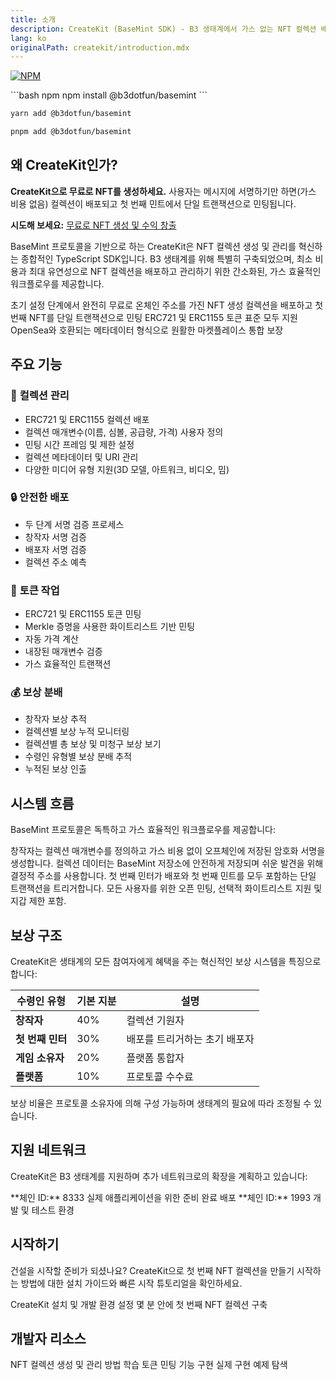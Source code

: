 ```yaml
---
title: 소개
description: CreateKit (BaseMint SDK) - B3 생태계에서 가스 없는 NFT 컬렉션 배포 및 관리를 위한 TypeScript SDK
lang: ko
originalPath: createkit/introduction.mdx
---
```

[![NPM](https://nodei.co/npm/@b3dotfun/basemint.svg)](https://www.npmjs.com/package/@b3dotfun/basemint)

<CodeGroup>
```bash npm
npm install @b3dotfun/basemint
```

```bash yarn
yarn add @b3dotfun/basemint
```

```bash pnpm
pnpm add @b3dotfun/basemint
```
</CodeGroup>

## 왜 CreateKit인가?
**CreateKit으로 무료로 NFT를 생성하세요.** 사용자는 메시지에 서명하기만 하면(가스 비용 없음) 컬렉션이 배포되고 첫 번째 민트에서 단일 트랜잭션으로 민팅됩니다.

<Note>**시도해 보세요:** [무료로 NFT 생성 및 수익 창출](https://explorer.b3.fun/apps/nfts/create)</Note>

BaseMint 프로토콜을 기반으로 하는 CreateKit은 NFT 컬렉션 생성 및 관리를 혁신하는 종합적인 TypeScript SDK입니다. B3 생태계를 위해 특별히 구축되었으며, 최소 비용과 최대 유연성으로 NFT 컬렉션을 배포하고 관리하기 위한 간소화된, 가스 효율적인 워크플로우를 제공합니다.

<CardGroup cols={2}>
  <Card title="제로 가스 생성" icon="circle-dollar">
    초기 설정 단계에서 완전히 무료로 온체인 주소를 가진 NFT 생성
  </Card>
  <Card title="단일 트랜잭션 배포" icon="bolt">
    컬렉션을 배포하고 첫 번째 NFT를 단일 트랜잭션으로 민팅
  </Card>
  <Card title="다중 표준 지원" icon="layer-group">
    ERC721 및 ERC1155 토큰 표준 모두 지원
  </Card>
  <Card title="마켓플레이스 준비 완료" icon="store">
    OpenSea와 호환되는 메타데이터 형식으로 원활한 마켓플레이스 통합 보장
  </Card>
</CardGroup>

## 주요 기능

### 🎨 **컬렉션 관리**
- ERC721 및 ERC1155 컬렉션 배포
- 컬렉션 매개변수(이름, 심볼, 공급량, 가격) 사용자 정의
- 민팅 시간 프레임 및 제한 설정
- 컬렉션 메타데이터 및 URI 관리
- 다양한 미디어 유형 지원(3D 모델, 아트워크, 비디오, 밈)

### 🔒 **안전한 배포**
- 두 단계 서명 검증 프로세스
- 창작자 서명 검증
- 배포자 서명 검증
- 컬렉션 주소 예측

### 🎯 **토큰 작업**
- ERC721 및 ERC1155 토큰 민팅
- Merkle 증명을 사용한 화이트리스트 기반 민팅
- 자동 가격 계산
- 내장된 매개변수 검증
- 가스 효율적인 트랜잭션

### 💰 **보상 분배**
- 창작자 보상 추적
- 컬렉션별 보상 누적 모니터링
- 컬렉션별 총 보상 및 미청구 보상 보기
- 수령인 유형별 보상 분배 추적
- 누적된 보상 인출

## 시스템 흐름

BaseMint 프로토콜은 독특하고 가스 효율적인 워크플로우를 제공합니다:

<Steps>
  <Step title="컬렉션 생성 및 서명 생성">
    창작자는 컬렉션 매개변수를 정의하고 가스 비용 없이 오프체인에 저장된 암호화 서명을 생성합니다.
  </Step>
  <Step title="오프체인 저장소 및 발견">
    컬렉션 데이터는 BaseMint 저장소에 안전하게 저장되며 쉬운 발견을 위해 결정적 주소를 사용합니다.
  </Step>
  <Step title="배포 및 첫 번째 민트">
    첫 번째 민터가 배포와 첫 번째 민트를 모두 포함하는 단일 트랜잭션을 트리거합니다.
  </Step>
  <Step title="정규 민팅 단계">
    모든 사용자를 위한 오픈 민팅, 선택적 화이트리스트 지원 및 지갑 제한 포함.
  </Step>
</Steps>

## 보상 구조

CreateKit은 생태계의 모든 참여자에게 혜택을 주는 혁신적인 보상 시스템을 특징으로 합니다:

| 수령인 유형 | 기본 지분 | 설명 |
|----------------|---------------|-------------|
| **창작자** | 40% | 컬렉션 기원자 |
| **첫 번째 민터** | 30% | 배포를 트리거하는 초기 배포자 |
| **게임 소유자** | 20% | 플랫폼 통합자 |
| **플랫폼** | 10% | 프로토콜 수수료 |

<Note>
보상 비율은 프로토콜 소유자에 의해 구성 가능하며 생태계의 필요에 따라 조정될 수 있습니다.
</Note>

## 지원 네트워크

CreateKit은 B3 생태계를 지원하며 추가 네트워크로의 확장을 계획하고 있습니다:

<CardGroup cols={2}>
  <Card title="B3 메인넷" icon="globe">
    **체인 ID:** 8333  
    실제 애플리케이션을 위한 준비 완료 배포
  </Card>
  <Card title="B3 테스트넷" icon="flask">
    **체인 ID:** 1993  
    개발 및 테스트 환경
  </Card>
</CardGroup>

## 시작하기

건설을 시작할 준비가 되셨나요? CreateKit으로 첫 번째 NFT 컬렉션을 만들기 시작하는 방법에 대한 설치 가이드와 빠른 시작 튜토리얼을 확인하세요.

<CardGroup cols={2}>
  <Card title="설치" icon="download" href="/createkit/installation">
    CreateKit 설치 및 개발 환경 설정
  </Card>
  <Card title="빠른 시작" icon="rocket" href="/createkit/quickstart">
    몇 분 안에 첫 번째 NFT 컬렉션 구축
  </Card>
</CardGroup>

## 개발자 리소스

<CardGroup cols={3}>
  <Card title="컬렉션 관리" icon="folder" href="/createkit/collections">
    NFT 컬렉션 생성 및 관리 방법 학습
  </Card>
  <Card title="민팅" icon="coins" href="/createkit/minting">
    토큰 민팅 기능 구현
  </Card>
  <Card title="예제" icon="code" href="/createkit/examples">
    실제 구현 예제 탐색
  </Card>
</CardGroup>
